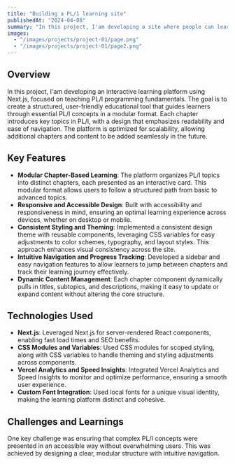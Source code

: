 ```yaml
---
title: "Building a PL/1 learning site"
publishedAt: "2024-04-08"
summary: "In this project, I'am developing a site where people can learn the fundamentals of PL/1"
images:
  - "/images/projects/project-01/page.png"
  - "/images/projects/project-01/page2.png"
---
```


## Overview

In this project, I'am developing an interactive learning platform using Next.js, focused on teaching PL/I programming fundamentals. The goal is to create a structured, user-friendly educational tool that guides learners through essential PL/I concepts in a modular format. Each chapter introduces key topics in PL/I, with a design that emphasizes readability and ease of navigation. The platform is optimized for scalability, allowing additional chapters and content to be added seamlessly in the future.

## Key Features

- **Modular Chapter-Based Learning**: The platform organizes PL/I topics into distinct chapters, each presented as an interactive card. This modular format allows users to follow a structured path from basic to advanced topics.
- **Responsive and Accessible Design**: Built with accessibility and responsiveness in mind, ensuring an optimal learning experience across devices, whether on desktop or mobile.
- **Consistent Styling and Theming**: Implemented a consistent design theme with reusable components, leveraging CSS variables for easy adjustments to color schemes, typography, and layout styles. This approach enhances visual consistency across the site.
- **Intuitive Navigation and Progress Tracking**: Developed a sidebar and easy navigation features to allow learners to jump between chapters and track their learning journey effectively.
- **Dynamic Content Management**: Each chapter component dynamically pulls in titles, subtopics, and descriptions, making it easy to update or expand content without altering the core structure.

## Technologies Used

- **Next.js**: Leveraged Next.js for server-rendered React components, enabling fast load times and SEO benefits.
- **CSS Modules and Variables**: Used CSS modules for scoped styling, along with CSS variables to handle theming and styling adjustments across components.
- **Vercel Analytics and Speed Insights**: Integrated Vercel Analytics and Speed Insights to monitor and optimize performance, ensuring a smooth user experience.
- **Custom Font Integration**: Used local fonts for a unique visual identity, making the learning platform distinct and cohesive.

## Challenges and Learnings

One key challenge was ensuring that complex PL/I concepts were presented in an accessible way without overwhelming users. This was achieved by designing a clear, modular structure with intuitive navigation.